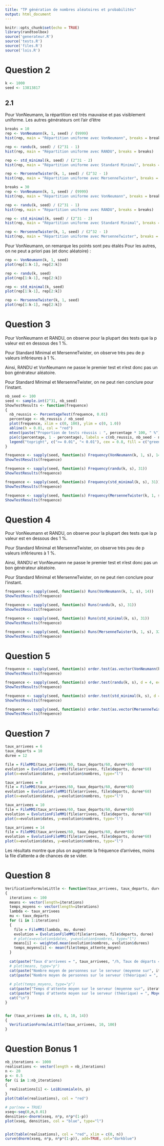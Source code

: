 ```yaml
---
title: "TP génération de nombres aléatoires et probabilités"
output: html_document
---
```


```r
knitr::opts_chunk$set(echo = TRUE)
library(randtoolbox)
source('generateur.R')
source('tests.R')
source('files.R')
source('lois.R')
```

# Question 2

```r
k <- 1000
seed <- 13813817
```

## 2.1

Pour VonNeumann, la répartition est très mauvaise et pas visiblement uniforme. 
Les autres générateurs ont l'air d'être 
```r
breaks = 10
rep <- VonNeumann(k, 1, seed) / (9999)
hist(rep, main = "Répartition uniforme avec VonNeumann", breaks = breaks)

rep <- randu(k, seed) / (2^31 - 1)
hist(rep, main = "Répartition uniforme avec RANDU", breaks = breaks)

rep <- std_minimal(k, seed) / (2^31 - 2)
hist(rep, main = "Répartition uniforme avec Standard Minimal", breaks = breaks)

rep <- MersenneTwister(k, 1, seed) / (2^32 - 1)
hist(rep, main = "Répartition uniforme avec MersenneTwister", breaks = breaks)

breaks = 30
rep <- VonNeumann(k, 1, seed) / (9999)
hist(rep, main = "Répartition uniforme avec VonNeumann", breaks = breaks)

rep <- randu(k, seed) / (2^31 - 1)
hist(rep, main = "Répartition uniforme avec RANDU", breaks = breaks)

rep <- std_minimal(k, seed) / (2^31 - 2)
hist(rep, main = "Répartition uniforme avec Standard Minimal", breaks = breaks)

rep <- MersenneTwister(k, 1, seed) / (2^32 - 1)
hist(rep, main = "Répartition uniforme avec MersenneTwister", breaks = breaks)
```

Pour VonNeumann, on remarque les points sont peu étalés
Pour les autres, on ne peut a priori pas   (et donc aléatoire) :
```r
rep <- VonNeumann(k, 1, seed)
plot(rep[1:k-1], rep[2:k])

rep <- randu(k, seed)
plot(rep[1:k-1], rep[2:k])

rep <- std_minimal(k, seed)
plot(rep[1:k-1], rep[2:k])

rep <- MersenneTwister(k, 1, seed)
plot(rep[1:k-1], rep[2:k])
```

# Question 3

Pour VonNeumann et RANDU, on observe pour la plupart des tests que la p valeur est en dessous des 1 %.

Pour Standard Minimal et MersenneTwister, on observe très peu de p valeurs inférieures à 1 %.

Ainsi, RANDU et VonNeumann ne passe le premier test et n'est donc pas un bon générateur aléatoire.

Pour Standard Minimal et MersenneTwister, on ne peut rien conclure pour l'instant.
```r
nb_seed <- 100
seed <- sample.int(2^31, nb_seed)
ShowTestResults <- function(frequence)
{
  nb_reussis <- PercentageTest(frequence, 0.01) 
  percentage <- nb_reussis / nb_seed
  plot(frequence, xlim = c(0, 100), ylim = c(0, 1.0))
  abline(h = 0.01, col = "red")
  mtext(paste("Proportion de tests réussis : ", percentage * 100, " %"), side = 3)
  pie(c(percentage, 1 - percentage), labels = c(nb_reussis, nb_seed - nb_reussis), col = c("green", "red"))
  legend("topright", c(">= 0.01", "< 0.01"), cex = 0.8, fill = c("green", "red"))
}
```

```r
frequence <- sapply(seed, function(s) Frequency(VonNeumann(k, 1, s), 14))
ShowTestResults(frequence)

frequence <- sapply(seed, function(s) Frequency(randu(k, s), 31))
ShowTestResults(frequence)

frequence <- sapply(seed, function(s) Frequency(std_minimal(k, s), 31))
ShowTestResults(frequence)

frequence <- sapply(seed, function(s) Frequency(MersenneTwister(k, 1, s), 32))
ShowTestResults(frequence)
```

# Question 4
Pour VonNeumann et RANDU, on observe pour la plupart des tests que la p valeur est en dessous des 1 %.

Pour Standard Minimal et MersenneTwister, on observe très peu de p valeurs inférieures à 1 %.

Ainsi, RANDU et VonNeumann ne passe le premier test et n'est donc pas un bon générateur aléatoire.

Pour Standard Minimal et MersenneTwister, on ne peut rien conclure pour l'instant.
```r
frequence <- sapply(seed, function(s) Runs(VonNeumann(k, 1, s), 14))
ShowTestResults(frequence)

frequence <- sapply(seed, function(s) Runs(randu(k, s), 31))
ShowTestResults(frequence)

frequence <- sapply(seed, function(s) Runs(std_minimal(k, s), 31))
ShowTestResults(frequence)

frequence <- sapply(seed, function(s) Runs(MersenneTwister(k, 1, s), 32))
ShowTestResults(frequence)

```

# Question 5

```r
frequence <- sapply(seed, function(s) order.test(as.vector(VonNeumann(k, 1, s)), d = 4, echo=FALSE)$p.value)
ShowTestResults(frequence)

frequence <- sapply(seed, function(s) order.test(randu(k, s), d = 4, echo=FALSE)$p.value)
ShowTestResults(frequence)

frequence <- sapply(seed, function(s) order.test(std_minimal(k, s), d = 4, echo=FALSE)$p.value)
ShowTestResults(frequence)

frequence <- sapply(seed, function(s) order.test(as.vector(MersenneTwister(k, 1, s)), d = 4, echo=FALSE)$p.value)
ShowTestResults(frequence)

```

# Question 7

```r
taux_arrivees = 6
taux_departs = 10
duree = 12

file = FileMM1(taux_arrivees/60, taux_departs/60, duree*60)
evolution = EvolutionFileMM1(file$arrivees, file$departs, duree*60)
plot(x=evolution$dates, y=evolution$nombres, type="l")

taux_arrivees = 8
file = FileMM1(taux_arrivees/60, taux_departs/60, duree*60)
evolution = EvolutionFileMM1(file$arrivees, file$departs, duree*60)
plot(x=evolution$dates, y=evolution$nombres, type="l")

taux_arrivees = 10
file = FileMM1(taux_arrivees/60, taux_departs/60, duree*60)
evolution = EvolutionFileMM1(file$arrivees, file$departs, duree*60)
plot(x=evolution$dates, y=evolution$nombres, type="l")

taux_arrivees = 14
file = FileMM1(taux_arrivees/60, taux_departs/60, duree*60)
evolution = EvolutionFileMM1(file$arrivees, file$departs, duree*60)
plot(x=evolution$dates, y=evolution$nombres, type="l")
```
Les résultats montre que plus on augmente la fréquence d'arrivées, moins la file d'attente a de chances de se vider.

# Question 8
```r
VerificationFormuleLittle <- function(taux_arrivees, taux_departs, duree)
{
  iterations <- 100
  means <- vector(length=iterations)
  temps_moyens <- vector(length=iterations)
  lambda <- taux_arrivees
  mu <- taux_departs
  for (i in 1:iterations)
  {
    file = FileMM1(lambda, mu, duree)
    evolution = EvolutionFileMM1(file$arrivees, file$departs, duree)
    # plot(x=evolution$dates, y=evolution$nombres, type="l")
    means[i] <- weighted.mean(evolution$nombres, evolution$durees)
    temps_moyens[i] <- mean(file$temps_attente_moyen)
  }
  
  cat(paste("Taux d'arrivees = ", taux_arrivees, "/h, Taux de départs = ", taux_departs, "/h, Durée = ", duree, "h\n"))
  # plot(means, type="p")
  cat(paste("Nombre moyen de personnes sur le serveur (moyenne sur", iterations ,"itérations) = ", mean(means), "\n"))
  cat(paste("Nombre moyen de personnes sur le serveur (théorique) = ", MoyenneTheoriqueN(taux_arrivees, taux_departs), "\n"))
  
  # plot(temps_moyens, type="p")
  cat(paste("Temps d'attente moyen sur le serveur (moyenne sur", iterations ,"itérations) = ", mean(temps_moyens), "h \n"))
  cat(paste("Temps d'attente moyen sur le serveur (théorique) = ", MoyenneTheoriqueW(taux_arrivees, taux_departs, lambda), "h \n"))
  cat("\n")
}


for (taux_arrivees in c(6, 8, 10, 14))
{
  VerificationFormuleLittle(taux_arrivees, 10, 100)
}


```

# Question Bonus 1

```r
nb_iterations <- 1000
realisations <- vector(length = nb_iterations)
n <- 20
p <- 0.5
for (i in 1:nb_iterations)
{
  realisations[i] <- LoiBinomiale(n, p)
}
plot(table(realisations), col = "red")

# par(new = TRUE)
xseq<-seq(0,n,0.01)
densities<-dnorm(xseq, n*p, n*p*(1-p))
plot(xseq, densities, col = "blue", type="l")


plot(table(realisations), col = "red", xlim = c(0, n))
curve(dnorm(xseq, n*p, n*p*(1-p)), add=TRUE, col="darkblue")
```